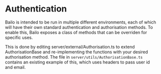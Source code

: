 
# Authentication

Bailo is intended to be run in multiple different environments, each of which will have their own standard
authentication and authorisation methods. To enable this, Bailo exposes a class of methods that can be overriden for
specific uses.

This is done by editing server/external/Authorisation.ts to extend AuthorisationBase and re-implementing the functions
with your desired authorisation method. The file in `server/utils/AuthorisationBase.ts` contains an existing example of
this, which uses headers to pass user id and email.

